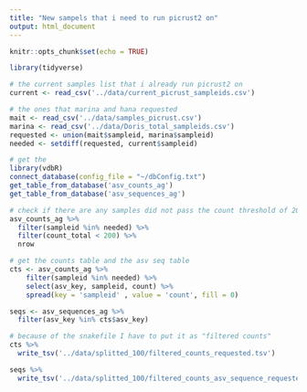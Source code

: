 ```yaml
---
title: "New sampels that i need to run picrust2 on"
output: html_document
---
```


```r
knitr::opts_chunk$set(echo = TRUE)
```

```r
library(tidyverse)
```

```r
# the current samples list that i already run picrust2 on 
current <- read_csv('../data/current_picrust_sampleids.csv')
```

```r
# the ones that marina and hana requested
mait <- read_csv('../data/samples_picrust.csv')
marina <- read_csv('../data/Doris_total_sampleids.csv')
requested <- union(mait$sampleid, marina$sampleid)
needed <- setdiff(requested, current$sampleid) 
```
```r
# get the 
library(vdbR)
connect_database(config_file = "~/dbConfig.txt")
get_table_from_database('asv_counts_ag')
get_table_from_database('asv_sequences_ag')
```


```r
# check if there are any samples did not pass the count threshold of 200
asv_counts_ag %>% 
  filter(sampleid %in% needed) %>% 
  filter(count_total < 200) %>% 
  nrow

# get the counts table and the asv seq table
cts <- asv_counts_ag %>% 
    filter(sampleid %in% needed) %>% 
    select(asv_key, sampleid, count) %>% 
    spread(key = 'sampleid' , value = 'count', fill = 0)

seqs <- asv_sequences_ag %>% 
  filter(asv_key %in% cts$asv_key)

# because of the snakefile I have to put it as "filtered counts"
cts %>% 
  write_tsv('../data/splitted_100/filtered_counts_requested.tsv')

seqs %>% 
  write_tsv('../data/splitted_100/filtered_counts_asv_sequence_requested.tsv')
  
```

